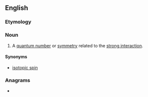 {{also|isospín}}
==English==

===Etymology===
{{prefix|iso|spin|lang=en}}

===Noun===
{{wikipedia}}
{{en-noun|~}}

# {{lb|en|physics}} A [[quantum number]] or [[symmetry]] related to the [[strong interaction]].

====Synonyms====
* [[isotopic spin]]

===Anagrams===
* {{anagrams|en|a=iinopss|sinopis}}